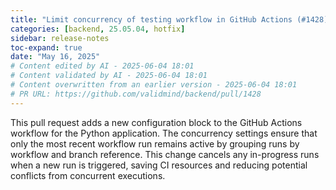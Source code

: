 ```yaml
---
title: "Limit concurrency of testing workflow in GitHub Actions (#1428)"
categories: [backend, 25.05.04, hotfix]
sidebar: release-notes
toc-expand: true
date: "May 16, 2025"
# Content edited by AI - 2025-06-04 18:01
# Content validated by AI - 2025-06-04 18:01
# Content overwritten from an earlier version - 2025-06-04 18:01
# PR URL: https://github.com/validmind/backend/pull/1428
---
```


This pull request adds a new configuration block to the GitHub Actions workflow for the Python application. The concurrency settings ensure that only the most recent workflow run remains active by grouping runs by workflow and branch reference. This change cancels any in-progress runs when a new run is triggered, saving CI resources and reducing potential conflicts from concurrent executions.